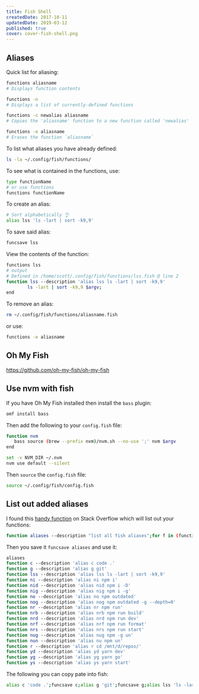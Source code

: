 ```yaml
---
title: Fish Shell
createdDate: 2017-10-11
updatedDate: 2019-03-12
published: true
cover: cover-fish-shell.png
---
```


## Aliases

Quick list for aliasing:

```bash
functions aliasname
# Displays function contents

functions -n
# Displays a list of currently-defined functions

functions -c newalias aliasname
# Copies the 'aliasname' function to a new function called 'newalias'

functions -e aliasname
# Erases the function `aliasname`
```

To list what aliases you have already defined:

```bash
ls -la ~/.config/fish/functions/
```

To see what is contained in the functions, use:

```bash
type functionName
# or use functions
functions functionName
```

To create an alias:

```bash
# Sort alphabetically 👌
alias lss 'ls -lart | sort -k9,9'
```

To save said alias:

```bash
funcsave lss
```

View the contents of the function:

```bash
functions lss
# output
# Defined in /home/scott/.config/fish/functions/lss.fish @ line 2
function lss --description 'alias lss ls -lart | sort -k9,9'
        ls -lart | sort -k9,9 $argv;
end
```

To remove an alias:

```bash
rm ~/.config/fish/functions/aliasname.fish
```

or use:

```bash
functions -e aliasname
```

## Oh My Fish

https://github.com/oh-my-fish/oh-my-fish

## Use nvm with fish

If you have Oh My Fish installed then install the `bass` plugin:

```bash
omf install bass
```

Then add the following to your `config.fish` file:

```bash
function nvm
   bass source (brew --prefix nvm)/nvm.sh --no-use ';' nvm $argv
end

set -x NVM_DIR ~/.nvm
nvm use default --silent
```

Then `source` the `config.fish` file:

```bash
source ~/.config/fish/config.fish
```

## List out added aliases

I found this [handy function] on Stack Overflow which will list out
your functions:

```bash
function aliases --description "list all fish aliases";for f in (functions);functions $f | grep \'alias;end;end;
```

Then you save it `funcsave aliases` and use it:

```bash
aliases
function c --description 'alias c code .'
function g --description 'alias g git'
function lss --description 'alias lss ls -lart | sort -k9,9'
function ni --description 'alias ni npm i'
function nid --description 'alias nid npm i -D'
function nig --description 'alias nig npm i -g'
function no --description 'alias no npm outdated'
function nog --description 'alias nog npm outdated -g --depth=0'
function nr --description 'alias nr npm run'
function nrb --description 'alias nrb npm run build'
function nrd --description 'alias nrd npm run dev'
function nrf --description 'alias nrf npm run format'
function nrs --description 'alias nrs npm run start'
function nug --description 'alias nug npm -g un'
function nun --description 'alias nu npm un'
function r --description 'alias r cd /mnt/d/repos/'
function yd --description 'alias yd yarn dev'
function yg --description 'alias yg yarn go'
function ys --description 'alias ys yarn start'
```

The following you can copy pate into fish:

```bash
alias c 'code .';funcsave c;alias g 'git';funcsave g;alias lss 'ls -lart | sort -k9,9';funcsave lss;alias ni 'npm i';funcsave ni;alias nid 'npm i -D';funcsave nid;alias nig 'npm i -g';funcsave nig;alias no 'npm outdated';funcsave no;alias nog 'npm outdated -g --depth=0';funcsave nog;alias nr 'npm run';funcsave nr;alias nrb 'npm run build';funcsave nrb;alias nrd 'npm run dev';funcsave nrd;alias nrf 'npm run format';funcsave nrf;alias nrs 'npm run start';funcsave nrs;alias nug 'npm -g un';funcsave nug;alias nu 'npm un';funcsave nu;alias r 'cd /mnt/d/repos/';funcsave r;alias yd 'yarn dev';funcsave yd;alias yg 'yarn go';funcsave yg;alias ys 'yarn start';funcsave ys;
```

<!-- Links -->

[handy function]: https://stackoverflow.com/a/50803805/1138354
